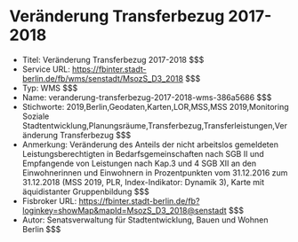 # Veränderung Transferbezug 2017-2018
- Titel: Veränderung Transferbezug 2017-2018 $$$
- Service URL: https://fbinter.stadt-berlin.de/fb/wms/senstadt/MsozS_D3_2018 $$$
- Typ: WMS $$$
- Name: veranderung-transferbezug-2017-2018-wms-386a5686 $$$
- Stichworte: 2019,Berlin,Geodaten,Karten,LOR,MSS,MSS 2019,Monitoring Soziale Stadtentwicklung,Planungsräume,Transferbezug,Transferleistungen,Veränderung Transferbezug $$$
- Anmerkung: Veränderung des Anteils der nicht arbeitslos gemeldeten Leistungsberechtigten in Bedarfsgemeinschaften nach SGB II und Empfangende von Leistungen nach Kap.3 und 4 SGB XII an den Einwohnerinnen und Einwohnern in Prozentpunkten vom 31.12.2016 zum 31.12.2018 (MSS 2019, PLR, Index-Indikator: Dynamik 3), Karte mit äquidistanter Gruppenbildung $$$
- Fisbroker URL: https://fbinter.stadt-berlin.de/fb?loginkey=showMap&mapId=MsozS_D3_2018@senstadt $$$
- Autor: Senatsverwaltung für Stadtentwicklung, Bauen und Wohnen Berlin $$$

